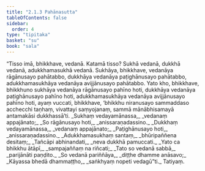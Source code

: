 ```yaml
---
title: "2.1.3 Pahānasutta"
tableOfContents: false
sidebar:
  order: 4
type: "tipitaka"
basket: "su"
book: "sala"
---
```



<DynamicBreadcrumb />

<Division number="251" book="sala">

<Paragraph number="1102" book="sala">
“Tisso imā, bhikkhave, vedanā. Katamā tisso? Sukhā vedanā, dukkhā vedanā, adukkhamasukhā vedanā. Sukhāya, bhikkhave, vedanāya rāgānusayo pahātabbo, dukkhāya vedanāya paṭighānusayo pahātabbo, adukkhamasukhāya vedanāya avijjānusayo pahātabbo. Yato kho, bhikkhave, bhikkhuno sukhāya vedanāya rāgānusayo pahīno hoti, dukkhāya vedanāya paṭighānusayo pahīno hoti, adukkhamasukhāya vedanāya avijjānusayo pahīno hoti, ayaṃ vuccati, bhikkhave, ‘bhikkhu niranusayo sammaddaso acchecchi taṇhaṃ, vivattayi saṃyojanaṃ, sammā mānābhisamayā antamakāsi dukkhassā’ti.
</Paragraph>

<Paragraph number="1103" type="verses" book="sala">
_Sukhaṃ vedayamānassa,_  
_vedanaṃ appajānato;_  
_So rāgānusayo hoti,_  
_anissaraṇadassino._  

</Paragraph>

<Paragraph number="1104" type="verses" book="sala">
_Dukkhaṃ vedayamānassa,_  
_vedanaṃ appajānato;_  
_Paṭighānusayo hoti,_  
_anissaraṇadassino._  

</Paragraph>

<Paragraph number="1105" type="verses" book="sala">
_Adukkhamasukhaṃ santaṃ,_  
_bhūripaññena desitaṃ;_  
_Tañcāpi abhinandati,_  
_neva dukkhā pamuccati._  

</Paragraph>

<Paragraph number="1106" type="verses" book="sala">
_Yato ca bhikkhu ātāpī,_  
_sampajaññaṃ na riñcati;_  
_Tato so vedanā sabbā,_  
_parijānāti paṇḍito._  

</Paragraph>

<Paragraph number="1107" type="verses" book="sala">
_So vedanā pariññāya,_  
_diṭṭhe dhamme anāsavo;_  
_Kāyassa bhedā dhammaṭṭho,_  
_saṅkhyaṃ nopeti vedagū”ti._  


</Paragraph>
</Division>

<Paragraph number="1108" type="center" book="sala">
Tatiyaṃ.
</Paragraph>